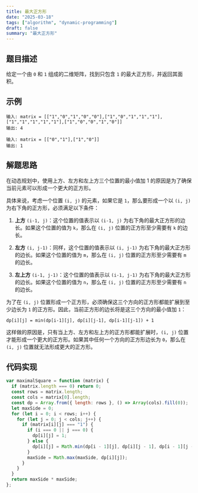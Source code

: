```yaml
---
title: 最大正方形
date: "2025-03-18"
tags: ["algorithm", "dynamic-programming"]
draft: false
summary: "最大正方形"
---
```


## 题目描述

给定一个由 `0` 和 `1` 组成的二维矩阵，找到只包含 `1` 的最大正方形，并返回其面积。

## 示例

```
输入: matrix = [["1","0","1","0","0"],["1","0","1","1","1"],["1","1","1","1","1"],["1","0","0","1","0"]]
输出: 4
```

```
输入: matrix = [["0","1"],["1","0"]]
输出: 1
```

## 解题思路

在动态规划中，使用上方、左方和左上方三个位置的最小值加 1 的原因是为了确保当前元素可以形成一个更大的正方形。

具体来说，考虑一个位置 `(i, j)` 的元素，如果它是 `1`，那么要形成一个以 `(i, j)` 为右下角的正方形，必须满足以下条件：

1. **上方** `(i-1, j)`：这个位置的值表示以 `(i-1, j)` 为右下角的最大正方形的边长。如果这个位置的值为 `k`，那么在 `(i, j)` 位置的正方形至少需要有 `k` 的边长。

2. **左方** `(i, j-1)`：同样，这个位置的值表示以 `(i, j-1)` 为右下角的最大正方形的边长。如果这个位置的值为 `m`，那么在 `(i, j)` 位置的正方形至少需要有 `m` 的边长。

3. **左上方** `(i-1, j-1)`：这个位置的值表示以 `(i-1, j-1)` 为右下角的最大正方形的边长。如果这个位置的值为 `n`，那么在 `(i, j)` 位置的正方形至少需要有 `n` 的边长。

为了在 `(i, j)` 位置形成一个正方形，必须确保这三个方向的正方形都能扩展到至少边长为 `1` 的正方形。因此，当前正方形的边长将是这三个方向的最小值加 `1`：

```
dp[i][j] = min(dp[i-1][j], dp[i][j-1], dp[i-1][j-1]) + 1
```

这样做的原因是，只有当上方、左方和左上方的正方形都能扩展时，`(i, j)` 位置才能形成一个更大的正方形。如果其中任何一个方向的正方形边长为 `0`，那么在 ` (i, j)` 位置就无法形成更大的正方形。

## 代码实现

```js
var maximalSquare = function (matrix) {
  if (matrix.length === 0) return 0;
  const rows = matrix.length;
  const cols = matrix[0].length;
  const dp = Array.from({ length: rows }, () => Array(cols).fill(0));
  let maxSide = 0;
  for (let i = 0; i < rows; i++) {
    for (let j = 0; j < cols; j++) {
      if (matrix[i][j] === "1") {
        if (i === 0 || j === 0) {
          dp[i][j] = 1;
        } else {
          dp[i][j] = Math.min(dp[i - 1][j], dp[i][j - 1], dp[i - 1][j - 1]) + 1;
        }
        maxSide = Math.max(maxSide, dp[i][j]);
      }
    }
  }
  return maxSide * maxSide;
};
```
